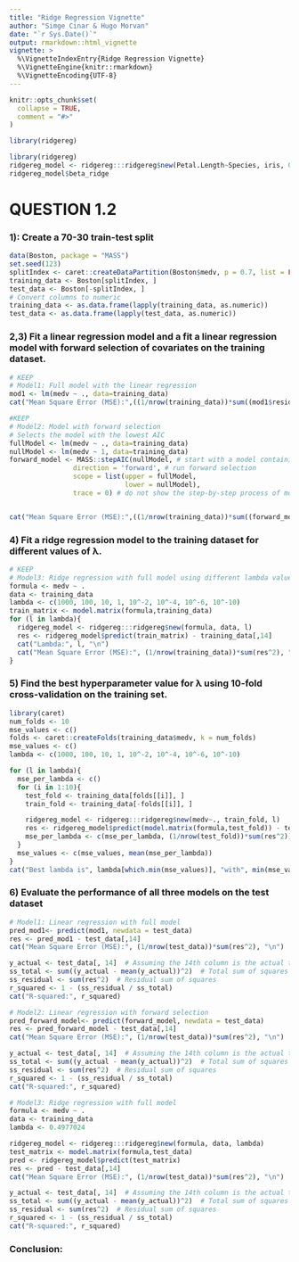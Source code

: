 ```yaml
---
title: "Ridge Regression Vignette"
author: "Simge Cinar & Hugo Morvan"
date: "`r Sys.Date()`"
output: rmarkdown::html_vignette
vignette: >
  %\VignetteIndexEntry{Ridge Regression Vignette}
  %\VignetteEngine{knitr::rmarkdown}
  %\VignetteEncoding{UTF-8}
---
```


```r
knitr::opts_chunk$set(
  collapse = TRUE,
  comment = "#>"
)
```

```r
library(ridgereg)
```

```r
library(ridgereg)
ridgereg_model <- ridgereg:::ridgereg$new(Petal.Length~Species, iris, 0.001)
ridgereg_model$beta_ridge
```

# QUESTION 1.2

### 1): Create a 70-30 train-test split
```r
data(Boston, package = "MASS")
set.seed(123)
splitIndex <- caret::createDataPartition(Boston$medv, p = 0.7, list = FALSE)
training_data <- Boston[splitIndex, ]
test_data <- Boston[-splitIndex, ]
# Convert columns to numeric
training_data <- as.data.frame(lapply(training_data, as.numeric))
test_data <- as.data.frame(lapply(test_data, as.numeric))
```

### 2,3) Fit a linear regression model and a fit a linear regression model with forward selection of covariates on the training dataset.
```r
# KEEP
# Model1: Full model with the linear regression
mod1 <- lm(medv ~ ., data=training_data)
cat("Mean Square Error (MSE):",((1/nrow(training_data))*sum((mod1$residuals)^2)))
```

```r
#KEEP
# Model2: Model with forward selection
# Selects the model with the lowest AIC
fullModel <- lm(medv ~ ., data=training_data)
nullModel <- lm(medv ~ 1, data=training_data)
forward_model <- MASS::stepAIC(nullModel, # start with a model containing no variables
                direction = 'forward', # run forward selection
                scope = list(upper = fullModel, 
                             lower = nullModel), 
                trace = 0) # do not show the step-by-step process of model selection


cat("Mean Square Error (MSE):",((1/nrow(training_data))*sum((forward_model$residuals)^2)))
```

### 4) Fit a ridge regression model to the training dataset for different values of λ.
```r
# KEEP
# Model3: Ridge regression with full model using different lambda values
formula <- medv ~ .
data <- training_data
lambda <- c(1000, 100, 10, 1, 10^-2, 10^-4, 10^-6, 10^-10)
train_matrix <- model.matrix(formula,training_data)
for (l in lambda){
  ridgereg_model <- ridgereg:::ridgereg$new(formula, data, l)
  res <- ridgereg_model$predict(train_matrix) - training_data[,14]
  cat("Lambda:", l, "\n")
  cat("Mean Square Error (MSE):", (1/nrow(training_data))*sum(res^2), "\n")
}
```


### 5) Find the best hyperparameter value for λ using 10-fold cross-validation on the training set.

```r
library(caret)
num_folds <- 10
mse_values <- c()
folds <- caret::createFolds(training_data$medv, k = num_folds)
mse_values <- c()
lambda <- c(1000, 100, 10, 1, 10^-2, 10^-4, 10^-6, 10^-10)

for (l in lambda){
  mse_per_lambda <- c()
  for (i in 1:10){
    test_fold <- training_data[folds[[i]], ]
    train_fold <- training_data[-folds[[i]], ]

    ridgereg_model <- ridgereg:::ridgereg$new(medv~., train_fold, l)
    res <- ridgereg_model$predict(model.matrix(formula,test_fold)) - test_fold[,14]
    mse_per_lambda <- c(mse_per_lambda, (1/nrow(test_fold))*sum(res^2))
  }
  mse_values <- c(mse_values, mean(mse_per_lambda))
}
cat("Best lambda is", lambda[which.min(mse_values)], "with", min(mse_values), "MSE")
```


### 6) Evaluate the performance of all three models on the test dataset
```r
# Model1: Linear regression with full model
pred_mod1<- predict(mod1, newdata = test_data)
res <- pred_mod1 - test_data[,14]
cat("Mean Square Error (MSE):", (1/nrow(test_data))*sum(res^2), "\n")

y_actual <- test_data[, 14]  # Assuming the 14th column is the actual target variable
ss_total <- sum((y_actual - mean(y_actual))^2)  # Total sum of squares
ss_residual <- sum(res^2)  # Residual sum of squares
r_squared <- 1 - (ss_residual / ss_total)
cat("R-squared:", r_squared)
```

```r
# Model2: Linear regression with forward selection
pred_forward_model<- predict(forward_model, newdata = test_data)
res <- pred_forward_model - test_data[,14]
cat("Mean Square Error (MSE):", (1/nrow(test_data))*sum(res^2), "\n")

y_actual <- test_data[, 14]  # Assuming the 14th column is the actual target variable
ss_total <- sum((y_actual - mean(y_actual))^2)  # Total sum of squares
ss_residual <- sum(res^2)  # Residual sum of squares
r_squared <- 1 - (ss_residual / ss_total)
cat("R-squared:", r_squared)
```


```r
# Model3: Ridge regression with full model
formula <- medv ~ .
data <- training_data
lambda <- 0.4977024

ridgereg_model <- ridgereg:::ridgereg$new(formula, data, lambda)
test_matrix <- model.matrix(formula,test_data)
pred <- ridgereg_model$predict(test_matrix)
res <- pred - test_data[,14]
cat("Mean Square Error (MSE):", (1/nrow(test_data))*sum(res^2), "\n")

y_actual <- test_data[, 14]  # Assuming the 14th column is the actual target variable
ss_total <- sum((y_actual - mean(y_actual))^2)  # Total sum of squares
ss_residual <- sum(res^2)  # Residual sum of squares
r_squared <- 1 - (ss_residual / ss_total)
cat("R-squared:", r_squared)
```

### Conclusion: 







